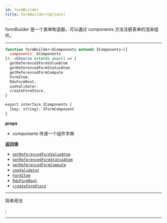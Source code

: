 ```yaml
---
id: formBuilder
title: formBuilder(options)
---
```


formBuilder 是一个表单构造器，可以通过 components 方法注册表单的渲染组件。

---

```jsx
function formBuilder<GComponents extends IComponents>({
  components: GComponents
}): <GSource extends any>() => {
  getReferencedFormValueAtom
  getReferencedFormStatusAtom
  getReferencedFormCompute
  FormItem,
  RdxFormRoot,
  useValidator,
  createFormStore,
}

export interface IComponents {
  [key: string]: IFormComponent
}

```

**props**

- components 传递一个组件字典

**返回值**

- [`getReferencedFormValueAtom`](/docs/rdx-form/api/formBuilder/getReferencedFormValueAtom)
- [`getReferencedFormStatusAtom`](/docs/rdx-form/api/formBuilder/getReferencedFormStatusAtom)
- [`getReferencedFormCompute`](/docs/rdx-form/api/formBuilder/getReferencedFormCompute)
- [`useValidator`](/docs/rdx-form/api/formBuilder/useValidator)
- [`FormItem`](/docs/rdx-form/api/formBuilder/FormItem)
- [`RdxFormRoot`](/docs/rdx-form/api/formBuilder/RdxFormRoot)
- [`createFormStore`](/docs/rdx-form/api/formBuilder/createFormStore)

---

简单用法

<ExampleCustomizer
  code={FormItemRenderCompnentsSource}
  example={FormItemRenderCompnents}
/>;

<ExampleCustomizer code={AtomSource} example={Atom} />

---
